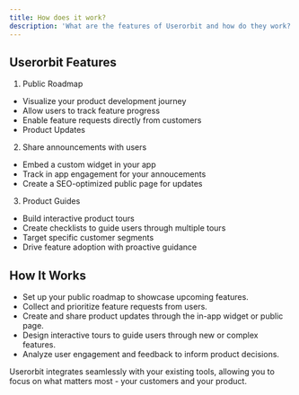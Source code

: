 ```yaml
---
title: How does it work?
description: 'What are the features of Userorbit and how do they work?'
---
```


## Userorbit Features

1. Public Roadmap
- Visualize your product development journey
- Allow users to track feature progress
- Enable feature requests directly from customers
- Product Updates

2. Share announcements with users
- Embed a custom widget in your app
- Track in app engagement for your annoucements
- Create a SEO-optimized public page for updates

3. Product Guides
- Build interactive product tours
- Create checklists to guide users through multiple tours
- Target specific customer segments
- Drive feature adoption with proactive guidance


## How It Works
- Set up your public roadmap to showcase upcoming features.
- Collect and prioritize feature requests from users.
- Create and share product updates through the in-app widget or public page.
- Design interactive tours to guide users through new or complex features.
- Analyze user engagement and feedback to inform product decisions.


Userorbit integrates seamlessly with your existing tools, allowing you to focus on what matters most - your customers and your product.
